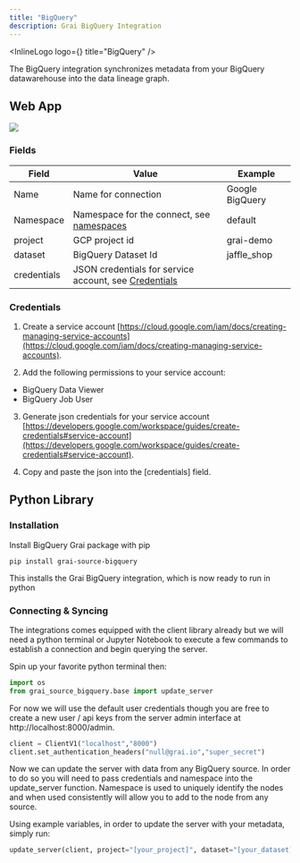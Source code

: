 ```yaml
---
title: "BigQuery"
description: Grai BigQuery Integration
---
```



<InlineLogo logo={<BigQueryLogoIcon />} title="BigQuery" />

The BigQuery integration synchronizes metadata from your BigQuery datawarehouse into the data lineage graph.

## Web App

<Image
  src="/images/docs/core/integrations/bigquery.png"
  height={600}
  width={1200}
/>

### Fields

| Field       | Value                                                                 | Example         |
| ----------- | --------------------------------------------------------------------- | --------------- |
| Name        | Name for connection                                                   | Google BigQuery |
| Namespace   | Namespace for the connect, see [namespaces](/concepts/namespace) | default         |
| project     | GCP project id                                                        | grai-demo       |
| dataset     | BigQuery Dataset Id                                                   | jaffle_shop     |
| credentials | JSON credentials for service account, see [Credentials](#credentials) |                 |

### Credentials

1. Create a service account [https://cloud.google.com/iam/docs/creating-managing-service-accounts](https://cloud.google.com/iam/docs/creating-managing-service-accounts).

2. Add the following permissions to your service account:

- BigQuery Data Viewer
- BigQuery Job User

3. Generate json credentials for your service account [https://developers.google.com/workspace/guides/create-credentials#service-account](https://developers.google.com/workspace/guides/create-credentials#service-account).

4. Copy and paste the json into the [credentials] field.

## Python Library

### Installation

Install BigQuery Grai package with pip

```shell copy
pip install grai-source-bigquery
```

This installs the Grai BigQuery integration, which is now ready to run in python

### Connecting & Syncing

The integrations comes equipped with the client library already but we will need a python terminal or Jupyter Notebook to execute a few commands to establish a connection and begin querying the server.

Spin up your favorite python terminal then:

```python copy
import os
from grai_source_bigquery.base import update_server
```

For now we will use the default user credentials though you are free to create a new user / api keys from the server admin interface at http://localhost:8000/admin.

```python copy
client = ClientV1("localhost","8000")
client.set_authentication_headers("null@grai.io","super_secret")
```

Now we can update the server with data from any BigQuery source. In order to do so you will need to pass credentials and namespace into the update_server function.
Namespace is used to uniquely identify the nodes and when used consistently will allow you to add to the node from any source.

Using example variables, in order to update the server with your metadata, simply run:

```python copy
update_server(client, project="[your_project]", dataset="[your_dataset]]", credentials="[your_credentials]", namespace="[your_grai_namespace]")
```
